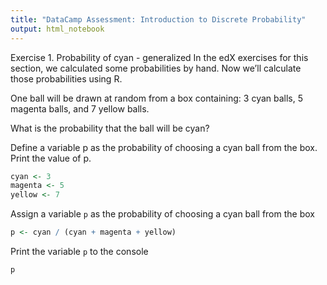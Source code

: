 ```yaml
---
title: "DataCamp Assessment: Introduction to Discrete Probability"
output: html_notebook
---
```


Exercise 1. Probability of cyan - generalized
In the edX exercises for this section, we calculated some probabilities by hand. Now we'll calculate those probabilities using R.

One ball will be drawn at random from a box containing: 3 cyan balls, 5 magenta balls, and 7 yellow balls.

What is the probability that the ball will be cyan?


Define a variable p as the probability of choosing a cyan ball from the box.
Print the value of p.





```r
cyan <- 3
magenta <- 5
yellow <- 7

```
Assign a variable `p` as the probability of choosing a cyan ball from the box


```r
p <- cyan / (cyan + magenta + yellow)


```
 Print the variable `p` to the console
 
```r
p
```
 

